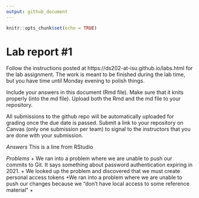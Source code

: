 ```yaml
---
output: github_document
---
```


<!-- README.md is generated from README.Rmd. Please edit the README.Rmd file -->


```r
knitr::opts_chunk$set(echo = TRUE)
```

# Lab report #1

Follow the instructions posted at https://ds202-at-isu.github.io/labs.html for the lab assignment. The work is meant to be finished during the lab time, but you have time until Monday evening to polish things.

Include your answers in this document (Rmd file). Make sure that it knits properly (into the md file). Upload both the Rmd and the md file to your repository.  

All submissions to the github repo will be automatically uploaded for grading once the due date is passed.
Submit a link to your repository on Canvas (only one submission per team) to signal to the instructors that you are done with your submission.

*Answers*
This is a line from RStudio

*Problems*
+ We ran into a problem where we are unable to push our commits to Git. It says something about password authentication expiring in 2021.
  + We looked up the problem and discovered that we must create personal access tokens
+We ran into a problem where we are unable to push our changes because we "don't have local access to some reference material"
  +

